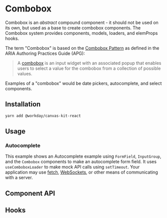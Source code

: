 
<Meta of={ComboboxStories} />

# Combobox

Combobox is an _abstract_ compound component - it should not be used on its own, but used as a base
to create combobox components. The Combobox system provides components, models, loaders, and
elemProps hooks.

The term "Combobox" is based on the
[Combobox Pattern](https://www.w3.org/WAI/ARIA/apg/patterns/combobox/) as defined in the ARIA
Authoring Practices Guide (APG):

> A [combobox](https://w3c.github.io/aria/#combobox) is an input widget with an associated popup
> that enables users to select a value for the combobox from a collection of possible values.

Examples of a "combobox" would be date pickers, autocomplete, and select components.

## Installation

```sh
yarn add @workday/canvas-kit-react
```

## Usage

### Autocomplete

This example shows an Autocomplete example using `FormField`, `InputGroup`, and the `Combobox`
components to make an autocomplete form field. It uses `useComboboxLoader` to make mock API calls
using `setTimeout`. Your application may use
[fetch](https://developer.mozilla.org/en-US/docs/Web/API/Fetch_API),
[WebSockets](https://developer.mozilla.org/en-US/docs/Web/API/WebSockets_API), or other means of
communicating with a server.

<ExampleCodeBlock of={ComboboxStories.Docs} />

## Component API

<SymbolDoc name="Combobox" fileName="/react/" hideDescription />

## Hooks

<SymbolDoc name="useComboboxLoader" fileName="/react/" />
